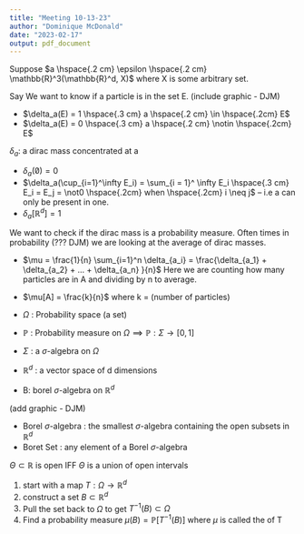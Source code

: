 ```yaml
---
title: "Meeting 10-13-23"
author: "Dominique McDonald"
date: "2023-02-17"
output: pdf_document
---
```


\underline{Dirac Masses} \newline

Suppose $a \hspace{.2 cm} \epsilon \hspace{.2 cm} \mathbb{R}^3(\mathbb{R}^d, X)$ where X is some arbitrary set. \newline

Say We want to know if a particle is in the set E. (include graphic - DJM) \newline


- $\delta_a(E) = 1 \hspace{.3 cm} a \hspace{.2 cm} \in \hspace{.2cm} E$
- $\delta_a(E) = 0 \hspace{.3 cm} a \hspace{.2 cm} \notin \hspace{.2cm} E$


$\delta_a$: a dirac mass concentrated at a

- $\delta_a(\not0) = 0$
- $\delta_a(\cup_{i=1}^\infty E_i) = \sum_{i = 1}^ \infty E_i \hspace{.3 cm} E_i = E_j = \not0 \hspace{.2cm} when \hspace{.2cm} i \neq j$ \newline
-- i.e a can only be present in one. \newline
- $\delta_a[\mathbb{R}^d] = 1$

We want to check if the dirac mass is a probability measure. Often times in probability (??? DJM) we are looking at the average of dirac masses. \newline

\underline{Examples}

- $\mu = \frac{1}{n} \sum_{i=1}^n \delta_{a_i} =  \frac{\delta_{a_1} + \delta_{a_2} + ... + \delta_{a_n} }{n}$ Here we are counting how many particles are in A and dividing by n to average. \newline

- $\mu[A] = \frac{k}{n}$ where k = (number of particles) \newline

\textbf{Notation}

- $\Omega$ : Probability space (a set)

- $\mathbb{P}$ : Probability measure on $\Omega \implies \mathbb{P} : \Sigma \rightarrow [0,1]$
- $\Sigma$ : a $\sigma$-algebra on $\Omega$
- $\mathbb{R}^d$ : a vector space of d dimensions
-  B: borel $\sigma$-algebra on $\mathbb{R}^d$

(add graphic - DJM)

\textbf{Defintions}

- Borel $\sigma$-algebra : the smallest $\sigma$-algebra containing the open subsets in $\mathbb{R}^d$
- Boret Set : any element of a Borel $\sigma$-algebra

\underline{Aside} \newline

$\Theta \subset \mathbb{R}$ is open IFF $\Theta$ is a union of open intervals



\underline{OT broad overview}

1. start with a map $T:\Omega \rightarrow \mathbb{R}^d$ \newline
2. construct a set $B \subset\mathbb{R}^d$ \newline
3. Pull the set back to $\Omega$ to get $T^{-1}(B) \subset \Omega$ \newline
4. Find a probability measure $\mu(B) = \mathbb{P}[T^{-1}(B)]$ where $\mu$ is called the \textit{law} of T



















